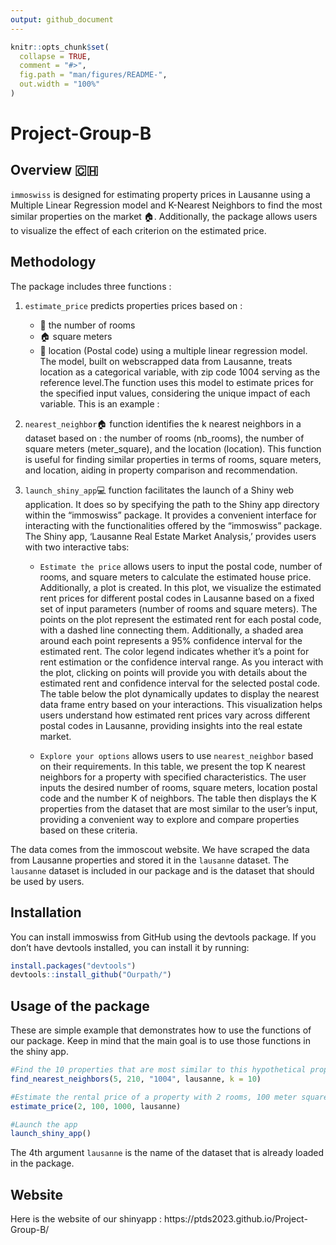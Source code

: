 ```yaml
---
output: github_document
---
```


<!-- README.md is generated from README.Rmd. Please edit that file -->

```r
knitr::opts_chunk$set(
  collapse = TRUE,
  comment = "#>",
  fig.path = "man/figures/README-",
  out.width = "100%"
)
```

# Project-Group-B 

## Overview 🇨🇭

`immoswiss` is designed for estimating property prices in Lausanne using a Multiple Linear Regression model and K-Nearest Neighbors to find the most similar properties on the market 🏠. Additionally, the package allows users to visualize the effect of each criterion on the estimated price.

## Methodology 

The package includes three functions : 

1. `estimate_price` predicts properties prices based on :
    - 🛌 the number of rooms
    - 🏠 square meters
    - 📍 location (Postal code)
using a multiple linear regression model. The model, built on webscrapped data from Lausanne, treats location as a categorical variable, with zip code 1004 serving as the reference level.The function uses this model to estimate prices for the specified input values, considering the unique impact of each variable. 
This is an example :

2. `nearest_neighbor`🏠 function identifies the k nearest neighbors in a dataset based on : the number of rooms (nb_rooms), the number of square meters (meter_square), and the location (location). This function is useful for finding similar properties in terms of rooms, square meters, and location, aiding in property comparison and recommendation.

3. `launch_shiny_app`💻 function facilitates the launch of a Shiny web application. It does so by specifying the path to the Shiny app directory within the "immoswiss" package. It provides a convenient interface for interacting with the functionalities offered by the "immoswiss" package. The Shiny app, 'Lausanne Real Estate Market Analysis,' provides users with two interactive tabs:
   
   - `Estimate the price` allows users to input the postal code, number of rooms, and square meters to calculate the estimated house price. Additionally, a plot is created. In this plot, we visualize the estimated rent prices for different postal codes in Lausanne based on a fixed set of input parameters (number of rooms and square meters).
The points on the plot represent the estimated rent for each postal code, with a dashed line connecting them. Additionally, a shaded area around each point represents a 95% confidence interval for the estimated rent.
The color legend indicates whether it's a point for rent estimation or the confidence interval range. As you interact with the plot, clicking on points will provide you with details about the estimated rent and confidence interval for the selected postal code.
The table below the plot dynamically updates to display the nearest data frame entry based on your interactions.
This visualization helps users understand how estimated rent prices vary across different postal codes in Lausanne, providing insights into the real estate market.

    - `Explore your options` allows users to use `nearest_neighbor` based on their requirements. 
In this table, we present the top K nearest neighbors for a property with specified characteristics.
The user inputs the desired number of rooms, square meters, location postal code and the number K of neighbors.
The table then displays the K properties from the dataset that are most similar to the user's input, providing a convenient way to explore and compare properties based on these criteria.

The data comes from the immoscout website. We have scraped the data from Lausanne properties and stored it in the `lausanne` dataset. The `lausanne` dataset is included in our package and is the dataset that should be used by users.

## Installation

You can install immoswiss from GitHub using the devtools package. If you don't have devtools installed, you can install it by running:

```r
install.packages("devtools")
devtools::install_github("Ourpath/")
```

## Usage of the package

These are simple example that demonstrates how to use the functions of our package. Keep in mind that the main goal is to use those functions in the shiny app.

```r
#Find the 10 properties that are most similar to this hypothetical property with 5 rooms, 210 meter squares in location (Postal code) 1004:
find_nearest_neighbors(5, 210, "1004", lausanne, k = 10)

#Estimate the rental price of a property with 2 rooms, 100 meter squares and a postal code equal to 1000
estimate_price(2, 100, 1000, lausanne)

#Launch the app 
launch_shiny_app()

```
The 4th argument `lausanne` is the name of the dataset that is already loaded in the package.

## Website 



Here is the website of our shinyapp : https://ptds2023.github.io/Project-Group-B/
